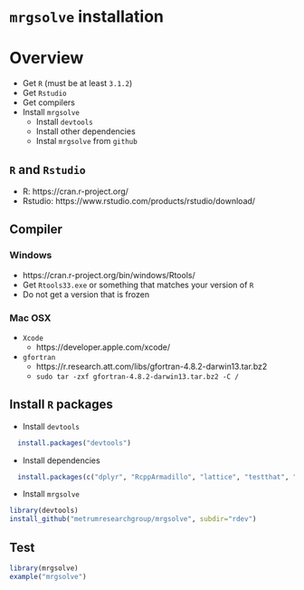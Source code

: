 # `mrgsolve` installation

# Overview
- Get `R` (must be at least `3.1.2`)
- Get `Rstudio`
- Get compilers
- Install `mrgsolve`
    - Install `devtools`
    - Install other dependencies
    - Instal `mrgsolve` from `github`


## `R` and `Rstudio`
- R: https://cran.r-project.org/
- Rstudio: https://www.rstudio.com/products/rstudio/download/

## Compiler

### Windows
- https://cran.r-project.org/bin/windows/Rtools/
- Get `Rtools33.exe` or something that matches your version of `R`
- Do not get a version that is frozen

### Mac OSX
- `Xcode`
    - https://developer.apple.com/xcode/
- `gfortran`
    - https://r.research.att.com/libs/gfortran-4.8.2-darwin13.tar.bz2
    - `sudo tar -zxf gfortran-4.8.2-darwin13.tar.bz2 -C /`


## Install `R` packages

- Install `devtools`


```r
  install.packages("devtools")
```

- Install dependencies


```r
  install.packages(c("dplyr", "RcppArmadillo", "lattice", "testthat", "rmarkdown"), type="source")
```


- Install `mrgsolve`

```r
library(devtools)
install_github("metrumresearchgroup/mrgsolve", subdir="rdev")
```



## Test
```r
library(mrgsolve)
example("mrgsolve")
```





